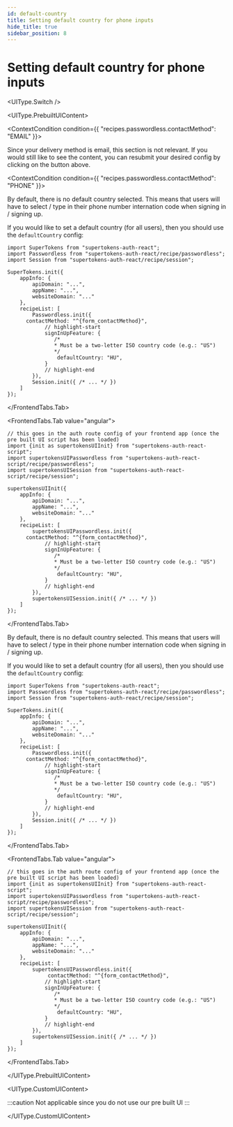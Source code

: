 ```yaml
---
id: default-country
title: Setting default country for phone inputs
hide_title: true
sidebar_position: 8
---
```



# Setting default country for phone inputs

<UIType.Switch />

<UIType.PrebuiltUIContent>

<PasswordlessRecipeForm />

<ContextCondition condition={{
    "recipes.passwordless.contactMethod": "EMAIL"
}}>

Since your delivery method is email, this section is not relevant. If you would still like to see the content, you can resubmit your desired config by clicking on the button above.

</ContextCondition>

<ContextCondition condition={{
    "recipes.passwordless.contactMethod": "PHONE"
}}>

By default, there is no default country selected. This means that users will have to select / type in their phone number internation code when signing in / signing up.

If you would like to set a default country (for all users), then you should use the `defaultCountry` config:

<FrontendTabs>
<FrontendTabs.Tab value="reactjs">

```tsx
import SuperTokens from "supertokens-auth-react";
import Passwordless from "supertokens-auth-react/recipe/passwordless";
import Session from "supertokens-auth-react/recipe/session";

SuperTokens.init({
    appInfo: {
        apiDomain: "...",
        appName: "...",
        websiteDomain: "..."
    },
    recipeList: [
        Passwordless.init({
      contactMethod: "^{form_contactMethod}",
            // highlight-start
            signInUpFeature: {
               /*
               * Must be a two-letter ISO country code (e.g.: "US")
               */
                defaultCountry: "HU",
            }
            // highlight-end
        }),
        Session.init({ /* ... */ })
    ]
});
```

</FrontendTabs.Tab>

<FrontendTabs.Tab value="angular">

```tsx
// this goes in the auth route config of your frontend app (once the pre built UI script has been loaded)
import {init as supertokensUIInit} from "supertokens-auth-react-script";
import supertokensUIPasswordless from "supertokens-auth-react-script/recipe/passwordless";
import supertokensUISession from "supertokens-auth-react-script/recipe/session";

supertokensUIInit({
    appInfo: {
        apiDomain: "...",
        appName: "...",
        websiteDomain: "..."
    },
    recipeList: [
        supertokensUIPasswordless.init({
      contactMethod: "^{form_contactMethod}",
            // highlight-start
            signInUpFeature: {
               /*
               * Must be a two-letter ISO country code (e.g.: "US")
               */
                defaultCountry: "HU",
            }
            // highlight-end
        }),
        supertokensUISession.init({ /* ... */ })
    ]
});
```

</FrontendTabs.Tab>
</FrontendTabs>

</ContextCondition>
<ContextCondition condition={{
    "recipes.passwordless.contactMethod": "EMAIL_OR_PHONE"
}}>

By default, there is no default country selected. This means that users will have to select / type in their phone number internation code when signing in / signing up.

If you would like to set a default country (for all users), then you should use the `defaultCountry` config:

<FrontendTabs>
<FrontendTabs.Tab value="reactjs">

```tsx
import SuperTokens from "supertokens-auth-react";
import Passwordless from "supertokens-auth-react/recipe/passwordless";
import Session from "supertokens-auth-react/recipe/session";

SuperTokens.init({
    appInfo: {
        apiDomain: "...",
        appName: "...",
        websiteDomain: "..."
    },
    recipeList: [
        Passwordless.init({
      contactMethod: "^{form_contactMethod}",
            // highlight-start
            signInUpFeature: {
               /*
               * Must be a two-letter ISO country code (e.g.: "US")
               */
                defaultCountry: "HU",
            }
            // highlight-end
        }),
        Session.init({ /* ... */ })
    ]
});
```

</FrontendTabs.Tab>

<FrontendTabs.Tab value="angular">

```tsx
// this goes in the auth route config of your frontend app (once the pre built UI script has been loaded)
import {init as supertokensUIInit} from "supertokens-auth-react-script";
import supertokensUIPasswordless from "supertokens-auth-react-script/recipe/passwordless";
import supertokensUISession from "supertokens-auth-react-script/recipe/session";

supertokensUIInit({
    appInfo: {
        apiDomain: "...",
        appName: "...",
        websiteDomain: "..."
    },
    recipeList: [
        supertokensUIPasswordless.init({
             contactMethod: "^{form_contactMethod}",
            // highlight-start
            signInUpFeature: {
               /*
               * Must be a two-letter ISO country code (e.g.: "US")
               */
                defaultCountry: "HU",
            }
            // highlight-end
        }),
        supertokensUISession.init({ /* ... */ })
    ]
});
```

</FrontendTabs.Tab>
</FrontendTabs>

</ContextCondition>


</UIType.PrebuiltUIContent>

<UIType.CustomUIContent>

:::caution
Not applicable since you do not use our pre built UI
:::

</UIType.CustomUIContent>
